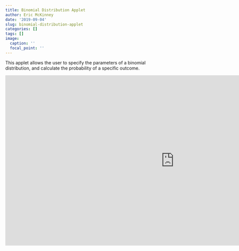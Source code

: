 ```yaml
---
title: Binomial Distribution Applet
author: Eric McKinney
date: '2019-09-04'
slug: binomial-distribution-applet
categories: []
tags: []
image:
  caption: ''
  focal_point: ''
---
```


This applet allows the user to specify the parameters of a binomial distribution, and calculate the probability of a specific outcome.

<iframe scrolling="no" title="Binomial Distribution" src="https://www.geogebra.org/material/iframe/id/hzj6dqmc/width/1056/height/533/border/888888/sfsb/true/smb/false/stb/false/stbh/false/ai/false/asb/false/sri/true/rc/false/ld/false/sdz/false/ctl/false" width="1056px" height="533px" style="border:0px;"> </iframe>